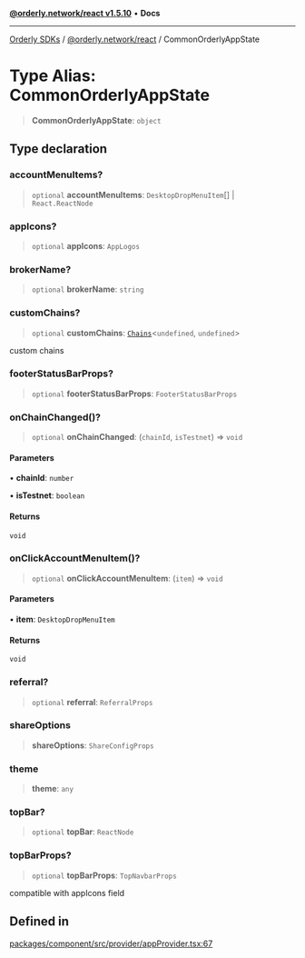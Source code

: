 [**@orderly.network/react v1.5.10**](/sdks/tech-doc/@orderly.network/react/README) • **Docs**

***

[Orderly SDKs](/sdks/tech-doc/packages) / [@orderly.network/react](/sdks/tech-doc/@orderly.network/react/README) / CommonOrderlyAppState

# Type Alias: CommonOrderlyAppState

> **CommonOrderlyAppState**: `object`

## Type declaration

### accountMenuItems?

> `optional` **accountMenuItems**: `DesktopDropMenuItem`[] \| `React.ReactNode`

### appIcons?

> `optional` **appIcons**: `AppLogos`

### brokerName?

> `optional` **brokerName**: `string`

### customChains?

> `optional` **customChains**: [`Chains`](/sdks/tech-doc/@orderly.network/hooks/type-aliases/Chains)\<`undefined`, `undefined`\>

custom chains

### footerStatusBarProps?

> `optional` **footerStatusBarProps**: `FooterStatusBarProps`

### onChainChanged()?

> `optional` **onChainChanged**: (`chainId`, `isTestnet`) => `void`

#### Parameters

• **chainId**: `number`

• **isTestnet**: `boolean`

#### Returns

`void`

### onClickAccountMenuItem()?

> `optional` **onClickAccountMenuItem**: (`item`) => `void`

#### Parameters

• **item**: `DesktopDropMenuItem`

#### Returns

`void`

### referral?

> `optional` **referral**: `ReferralProps`

### shareOptions

> **shareOptions**: `ShareConfigProps`

### theme

> **theme**: `any`

### topBar?

> `optional` **topBar**: `ReactNode`

### topBarProps?

> `optional` **topBarProps**: `TopNavbarProps`

compatible with appIcons field

## Defined in

[packages/component/src/provider/appProvider.tsx:67](https://github.com/OrderlyNetwork/js-sdk/blob/554ae704783e3b83c40bb234a899e8f02987d9b6/packages/component/src/provider/appProvider.tsx#L67)

